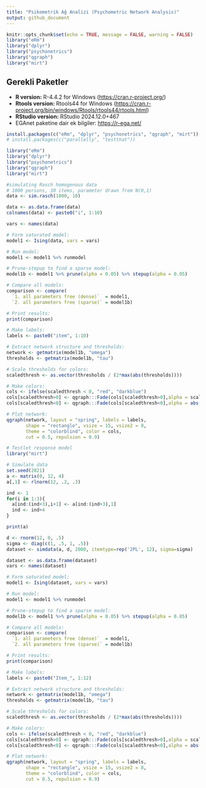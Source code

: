 ```yaml
---
title: "Psikometrik Ağ Analizi (Psychometric Network Analysis)"
output: github_document
---
```


```r
knitr::opts_chunk$set(echo = TRUE, message = FALSE, warning = FALSE)
library("eRm")
library("dplyr")
library("psychonetrics")
library("qgraph")
library("mirt")
```

## Gerekli Paketler

* **R version:** R-4.4.2 for Windows (<https://cran.r-project.org/>)
* **Rtools version:** Rtools44 for Windows (<https://cran.r-project.org/bin/windows/Rtools/rtools44/rtools.html>)
* **RStudio version:** RStudio 2024.12.0+467
* EGAnet paketine dair ek bilgiler: <https://r-ega.net/>

```r
install.packages(c("eRm", "dplyr", "psychonetrics", "qgraph", "mirt"))
# install.packages(c("parallelly", "testthat"))

library("eRm")
library("dplyr")
library("psychonetrics")
library("qgraph")
library("mirt")
```

```r
#simulating Rasch homogenous data
# 1000 persons, 30 items, parameter drawn from N(0,1)
data <- sim.rasch(1000, 10)

data <- as.data.frame(data)
colnames(data) <- paste0("i", 1:10)

vars <- names(data)

# Form saturated model:
model1 <- Ising(data, vars = vars)

# Run model:
model1 <- model1 %>% runmodel

# Prune-stepup to find a sparse model: 
model1b <- model1 %>% prune(alpha = 0.05) %>% stepup(alpha = 0.05)

# Compare all models:
comparison <- compare(
  `1. all parameters free (dense)`  = model1,
  `2. all parameters free (sparse)` = model1b)

# Print results:
print(comparison)

# Make labels:
labels <- paste0("item", 1:10)

# Extract network structure and thresholds:
network <- getmatrix(model1b, "omega")
thresholds <- getmatrix(model1b, "tau")

# Scale thresholds for colors:
scaledthresh <- as.vector(thresholds / (2*max(abs(thresholds))))

# Make colors:
cols <- ifelse(scaledthresh < 0, "red", "darkblue")
cols[scaledthresh>0] <- qgraph:::Fade(cols[scaledthresh>0],alpha = scaledthresh[scaledthresh>0], "white")
cols[scaledthresh<0] <- qgraph:::Fade(cols[scaledthresh<0],alpha = abs(scaledthresh)[scaledthresh<0], "white")

# Plot network:
qgraph(network, layout = "spring", labels = labels,
       shape = "rectangle", vsize = 15, vsize2 = 8,
       theme = "colorblind", color = cols,
       cut = 0.5, repulsion = 0.9)
```


```r
# Testlet response model
library("mirt")

# Simulate data
set.seed(2021)
a <- matrix(0, 12, 4)
a[,1] <- rlnorm(12, .2, .3)

ind <- 1
for(i in 1:3){
  a[ind:(ind+3),i+1] <- a[ind:(ind+3),1]
  ind <- ind+4
}

print(a)

d <- rnorm(12, 0, .5)
sigma <- diag(c(1, .5, 1, .5))
dataset <- simdata(a, d, 2000, itemtype=rep('2PL', 12), sigma=sigma)

dataset <- as.data.frame(dataset)
vars <- names(dataset)

# Form saturated model:
model1 <- Ising(dataset, vars = vars)

# Run model:
model1 <- model1 %>% runmodel

# Prune-stepup to find a sparse model: 
model1b <- model1 %>% prune(alpha = 0.05) %>% stepup(alpha = 0.05)

# Compare all models:
comparison <- compare(
  `1. all parameters free (dense)`  = model1,
  `2. all parameters free (sparse)` = model1b)

# Print results:
print(comparison)

# Make labels:
labels <- paste0("Item_", 1:12)

# Extract network structure and thresholds:
network <- getmatrix(model1b, "omega")
thresholds <- getmatrix(model1b, "tau")

# Scale thresholds for colors:
scaledthresh <- as.vector(thresholds / (2*max(abs(thresholds))))

# Make colors:
cols <- ifelse(scaledthresh < 0, "red", "darkblue")
cols[scaledthresh>0] <- qgraph:::Fade(cols[scaledthresh>0],alpha = scaledthresh[scaledthresh>0], "white")
cols[scaledthresh<0] <- qgraph:::Fade(cols[scaledthresh<0],alpha = abs(scaledthresh)[scaledthresh<0], "white")

# Plot network:
qgraph(network, layout = "spring", labels = labels,
       shape = "rectangle", vsize = 15, vsize2 = 8,
       theme = "colorblind", color = cols,
       cut = 0.5, repulsion = 0.9)
```
